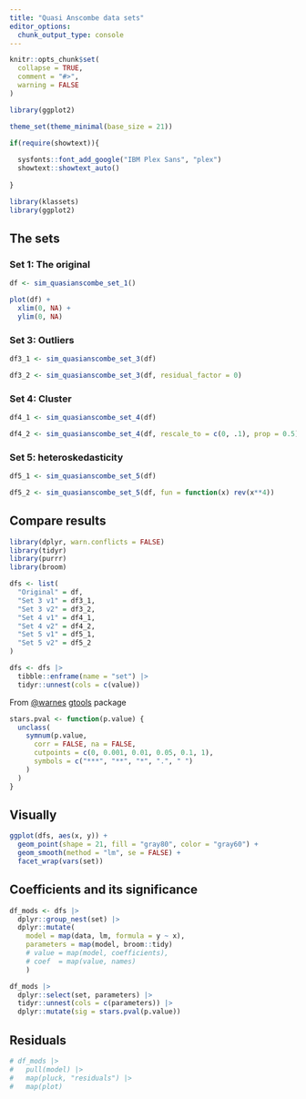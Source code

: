 ```yaml
---
title: "Quasi Anscombe data sets"
editor_options: 
  chunk_output_type: console
---
```


```r
knitr::opts_chunk$set(
  collapse = TRUE,
  comment = "#>",
  warning = FALSE
)

library(ggplot2)

theme_set(theme_minimal(base_size = 21))

if(require(showtext)){
 
  sysfonts::font_add_google("IBM Plex Sans", "plex")
  showtext::showtext_auto()
   
}
```

```r
library(klassets)
library(ggplot2)
```

## The sets

### Set 1: The original

```r
df <- sim_quasianscombe_set_1()

plot(df) +
  xlim(0, NA) +
  ylim(0, NA) 
```

### Set 3: Outliers

```r
df3_1 <- sim_quasianscombe_set_3(df)

df3_2 <- sim_quasianscombe_set_3(df, residual_factor = 0)
```


### Set 4: Cluster

```r
df4_1 <- sim_quasianscombe_set_4(df)

df4_2 <- sim_quasianscombe_set_4(df, rescale_to = c(0, .1), prop = 0.5)
```

### Set 5: heteroskedasticity

```r
df5_1 <- sim_quasianscombe_set_5(df)

df5_2 <- sim_quasianscombe_set_5(df, fun = function(x) rev(x**4))
```

## Compare results

```r
library(dplyr, warn.conflicts = FALSE)
library(tidyr)
library(purrr)
library(broom)

dfs <- list(
  "Original" = df,
  "Set 3 v1" = df3_1,
  "Set 3 v2" = df3_2,
  "Set 4 v1" = df4_1,
  "Set 4 v2" = df4_2,
  "Set 5 v1" = df5_1,
  "Set 5 v2" = df5_2
)

dfs <- dfs |> 
  tibble::enframe(name = "set") |> 
  tidyr::unnest(cols = c(value))
```

From [@warnes](https://github.com/warnes) [gtools](https://github.com/r-gregmisc/gtools/blob/master/R/stars.pval.R)  package 

```r
stars.pval <- function(p.value) {
  unclass(
    symnum(p.value,
      corr = FALSE, na = FALSE,
      cutpoints = c(0, 0.001, 0.01, 0.05, 0.1, 1),
      symbols = c("***", "**", "*", ".", " ")
    )
  )
}
```


## Visually

```r
ggplot(dfs, aes(x, y)) +
  geom_point(shape = 21, fill = "gray80", color = "gray60") +
  geom_smooth(method = "lm", se = FALSE) +
  facet_wrap(vars(set))
```

## Coefficients and its significance

```r
df_mods <- dfs |> 
  dplyr::group_nest(set) |> 
  dplyr::mutate(
    model = map(data, lm, formula = y ~ x),
    parameters = map(model, broom::tidy)
    # value = map(model, coefficients),
    # coef  = map(value, names)
    ) 

df_mods |> 
  dplyr::select(set, parameters) |> 
  tidyr::unnest(cols = c(parameters)) |> 
  dplyr::mutate(sig = stars.pval(p.value))
```

## Residuals

```r
# df_mods |>
#   pull(model) |>
#   map(pluck, "residuals") |>
#   map(plot)
```

